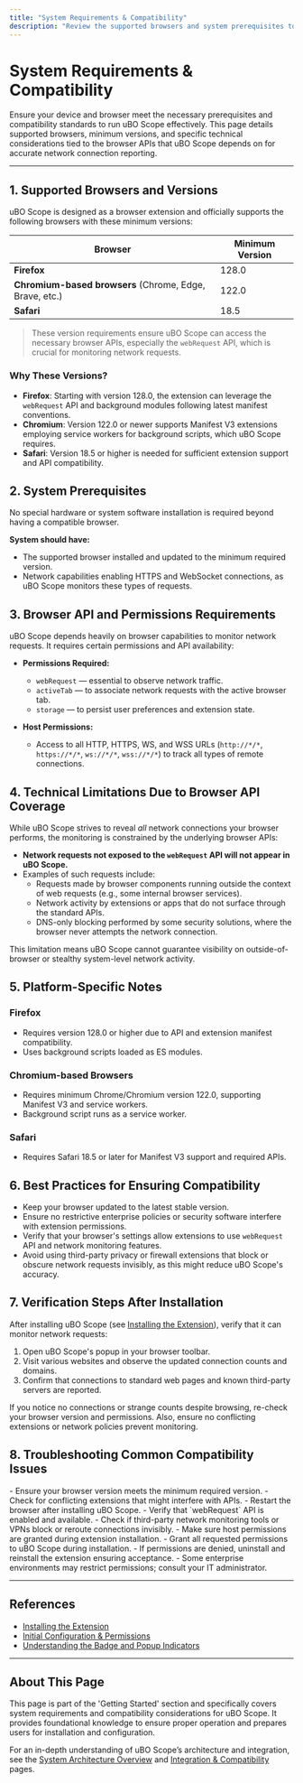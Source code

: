 ```yaml
---
title: "System Requirements & Compatibility"
description: "Review the supported browsers and system prerequisites to ensure uBO Scope will run properly on your device. Learn which platforms are officially supported and any technical limitations related to browser APIs that impact network monitoring."
---
```


# System Requirements & Compatibility

Ensure your device and browser meet the necessary prerequisites and compatibility standards to run uBO Scope effectively. This page details supported browsers, minimum versions, and specific technical considerations tied to the browser APIs that uBO Scope depends on for accurate network connection reporting.

---

## 1. Supported Browsers and Versions

uBO Scope is designed as a browser extension and officially supports the following browsers with these minimum versions:

| Browser  | Minimum Version |
|----------|----------------|
| **Firefox** | 128.0          |
| **Chromium-based browsers** (Chrome, Edge, Brave, etc.) | 122.0          |
| **Safari** | 18.5           |


> These version requirements ensure uBO Scope can access the necessary browser APIs, especially the `webRequest` API, which is crucial for monitoring network requests.


### Why These Versions?

- **Firefox**: Starting with version 128.0, the extension can leverage the `webRequest` API and background modules following latest manifest conventions.
- **Chromium**: Version 122.0 or newer supports Manifest V3 extensions employing service workers for background scripts, which uBO Scope requires.
- **Safari**: Version 18.5 or higher is needed for sufficient extension support and API compatibility.


## 2. System Prerequisites

No special hardware or system software installation is required beyond having a compatible browser.

**System should have:**

- The supported browser installed and updated to the minimum required version.
- Network capabilities enabling HTTPS and WebSocket connections, as uBO Scope monitors these types of requests.


## 3. Browser API and Permissions Requirements

uBO Scope depends heavily on browser capabilities to monitor network requests. It requires certain permissions and API availability:

- **Permissions Required:**
  - `webRequest` — essential to observe network traffic.
  - `activeTab` — to associate network requests with the active browser tab.
  - `storage` — to persist user preferences and extension state.

- **Host Permissions:**
  - Access to all HTTP, HTTPS, WS, and WSS URLs (`http://*/*`, `https://*/*`, `ws://*/*`, `wss://*/*`) to track all types of remote connections.


## 4. Technical Limitations Due to Browser API Coverage

While uBO Scope strives to reveal *all* network connections your browser performs, the monitoring is constrained by the underlying browser APIs:

- **Network requests not exposed to the `webRequest` API will not appear in uBO Scope.**
- Examples of such requests include:
  - Requests made by browser components running outside the context of web requests (e.g., some internal browser services).
  - Network activity by extensions or apps that do not surface through the standard APIs.
  - DNS-only blocking performed by some security solutions, where the browser never attempts the network connection.


This limitation means uBO Scope cannot guarantee visibility on outside-of-browser or stealthy system-level network activity.


## 5. Platform-Specific Notes

### Firefox
- Requires version 128.0 or higher due to API and extension manifest compatibility.
- Uses background scripts loaded as ES modules.

### Chromium-based Browsers
- Requires minimum Chrome/Chromium version 122.0, supporting Manifest V3 and service workers.
- Background script runs as a service worker.

### Safari
- Requires Safari 18.5 or later for Manifest V3 support and required APIs.


## 6. Best Practices for Ensuring Compatibility

- Keep your browser updated to the latest stable version.
- Ensure no restrictive enterprise policies or security software interfere with extension permissions.
- Verify that your browser's settings allow extensions to use `webRequest` API and network monitoring features.
- Avoid using third-party privacy or firewall extensions that block or obscure network requests invisibly, as this might reduce uBO Scope's accuracy.


## 7. Verification Steps After Installation

After installing uBO Scope (see [Installing the Extension](/getting-started/installation-setup/install-extension)), verify that it can monitor network requests:

1. Open uBO Scope's popup in your browser toolbar.
2. Visit various websites and observe the updated connection counts and domains.
3. Confirm that connections to standard web pages and known third-party servers are reported.


<Tip>
If you notice no connections or strange counts despite browsing, re-check your browser version and permissions. Also, ensure no conflicting extensions or network policies prevent monitoring.
</Tip>

## 8. Troubleshooting Common Compatibility Issues

<AccordionGroup title="Common Compatibility Issues & Solutions">
<Accordion title="Extension Not Loading or Crashing">
- Ensure your browser version meets the minimum required version.
- Check for conflicting extensions that might interfere with APIs.
- Restart the browser after installing uBO Scope.
</Accordion>
<Accordion title="No Network Requests Visible">
- Verify that `webRequest` API is enabled and available.
- Check if third-party network monitoring tools or VPNs block or reroute connections invisibly.
- Make sure host permissions are granted during extension installation.
</Accordion>
<Accordion title="Permissions Requests Denied">
- Grant all requested permissions to uBO Scope during installation.
- If permissions are denied, uninstall and reinstall the extension ensuring acceptance.
- Some enterprise environments may restrict permissions; consult your IT administrator.
</Accordion>
</AccordionGroup>

---

## References

- [Installing the Extension](/getting-started/installation-setup/install-extension)
- [Initial Configuration & Permissions](/getting-started/installation-setup/basic-configuration)
- [Understanding the Badge and Popup Indicators](/guides/core-workflows/reading-badge-and-popup)


---

## About This Page

This page is part of the 'Getting Started' section and specifically covers system requirements and compatibility considerations for uBO Scope. It provides foundational knowledge to ensure proper operation and prepares users for installation and configuration.

For an in-depth understanding of uBO Scope’s architecture and integration, see the [System Architecture Overview](/overview/architecture-feature-overview/system-architecture-overview) and [Integration & Compatibility](/overview/architecture-feature-overview/integration-and-compatibility) pages.
